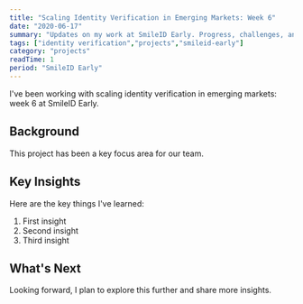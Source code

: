 ```yaml
---
title: "Scaling Identity Verification in Emerging Markets: Week 6"
date: "2020-06-17"
summary: "Updates on my work at SmileID Early. Progress, challenges, and lessons learned."
tags: ["identity verification","projects","smileid-early"]
category: "projects"
readTime: 1
period: "SmileID Early"
---
```


I've been working with scaling identity verification in emerging markets: week 6 at SmileID Early.

## Background

This project has been a key focus area for our team.

## Key Insights

Here are the key things I've learned:

1. First insight
2. Second insight
3. Third insight

## What's Next

Looking forward, I plan to explore this further and share more insights.

